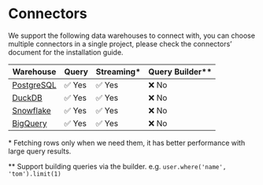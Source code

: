 # Connectors

We support the following data warehouses to connect with, you can choose multiple connectors in a single project, please check the connectors’ document for the installation guide.

| Warehouse                             | Query  | Streaming\* | Query Builder\*\* |
| ------------------------------------- | ------ | ----------- | ----------------- |
| [PostgreSQL](./connectors/postgresql) | ✅ Yes | ✅ Yes      | ❌ No             |
| [DuckDB](./connectors/duckdb)         | ✅ Yes | ✅ Yes      | ❌ No             |
| [Snowflake](./connectors/snowflake)   | ✅ Yes | ✅ Yes      | ❌ No             |
| [BigQuery](./connectors/bigquery)     | ✅ Yes | ✅ Yes      | ❌ No             |

\* Fetching rows only when we need them, it has better performance with large query results.

\*\* Support building queries via the builder. e.g. `user.where('name', 'tom').limit(1)`
